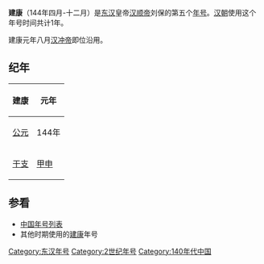 {{Eranamebox|年号= 建康
|起讫时间= 144年四月-十二月
|政权= [[东汉|东汉]]
|帝王= [[汉顺帝|汉顺帝]]刘保
|历时= 1年
|timeline= <timeline>
ImageSize  = width:200 height:50
PlotArea   = width:180 height:30 left:10 bottom:20
TimeAxis   = orientation:horizontal
DateFormat = yyyy
Period     = from:25 till:220
AlignBars  = early
ScaleMajor = increment:195 start:25
Colors =
  id:canvas value:rgb(1,1,0.85)
BackgroundColors = canvas:canvas
PlotData =
  width:15 color:black
  bar:era from:start till:end
  bar:era from:125 till:144 color:red
  bar:era from:144 till:144 color:yellow
</timeline>
|说明= 建康在东汉及汉顺帝时期的位置
}}
'''建康'''（144年四月-十二月）是[[东汉|东汉]]皇帝[[汉顺帝|汉顺帝]]刘保的第五个[[年号|年号]]。[[汉朝|汉朝]]使用这个年号时间共计1年。

建康元年八月[[汉冲帝|汉冲帝]]即位沿用。

==纪年==
{| class="wikitable" 
|-
!建康!!元年
|-
![[公元|公元]]
|144年
|-
![[干支|干支]]
|[[甲申|甲申]]
|}

==参看==
*[[中国年号列表|中国年号列表]]
*其他时期使用的[[建康_(消歧义)|建康]]年号

{{年号|[[汉安|汉安]]|[[中国年号列表|中国年号]]|[[永憙|永憙]]}}
{{漢朝年號}}

[[Category:东汉年号|Category:东汉年号]]
[[Category:2世纪年号|Category:2世纪年号]]
[[Category:140年代中国|Category:140年代中国]]